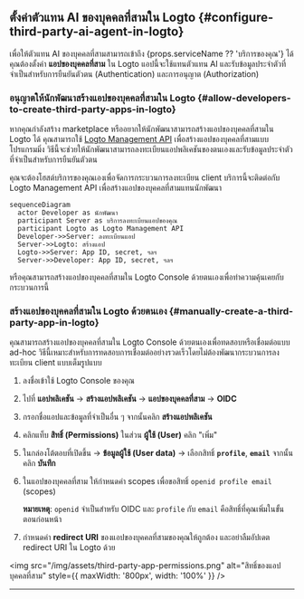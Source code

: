 
## ตั้งค่าตัวแทน AI ของบุคคลที่สามใน Logto \{#configure-third-party-ai-agent-in-logto}

เพื่อให้ตัวแทน AI ของบุคคลที่สามสามารถเข้าถึง {props.serviceName ?? 'บริการของคุณ'} ได้ คุณต้องตั้งค่า **แอปของบุคคลที่สาม** ใน Logto แอปนี้จะใช้แทนตัวแทน AI และรับข้อมูลประจำตัวที่จำเป็นสำหรับการยืนยันตัวตน (Authentication) และการอนุญาต (Authorization)

### อนุญาตให้นักพัฒนาสร้างแอปของบุคคลที่สามใน Logto \{#allow-developers-to-create-third-party-apps-in-logto}

หากคุณกำลังสร้าง marketplace หรืออยากให้นักพัฒนาสามารถสร้างแอปของบุคคลที่สามใน Logto ได้ คุณสามารถใช้ [Logto Management API](/integrate-logto/interact-with-management-api) เพื่อสร้างแอปของบุคคลที่สามแบบโปรแกรมมิ่ง วิธีนี้จะช่วยให้นักพัฒนาสามารถลงทะเบียนแอปพลิเคชันของตนเองและรับข้อมูลประจำตัวที่จำเป็นสำหรับการยืนยันตัวตน

คุณจะต้องโฮสต์บริการของคุณเองเพื่อจัดการกระบวนการลงทะเบียน client บริการนี้จะติดต่อกับ Logto Management API เพื่อสร้างแอปของบุคคลที่สามแทนนักพัฒนา

```mermaid
sequenceDiagram
  actor Developer as นักพัฒนา
  participant Server as บริการลงทะเบียนแอปของคุณ
  participant Logto as Logto Management API
  Developer->>Server: ลงทะเบียนแอป
  Server->>Logto: สร้างแอป
  Logto->>Server: App ID, secret, ฯลฯ
  Server->>Developer: App ID, secret, ฯลฯ
```

หรือคุณสามารถสร้างแอปของบุคคลที่สามใน Logto Console ด้วยตนเองเพื่อทำความคุ้นเคยกับกระบวนการนี้

### สร้างแอปของบุคคลที่สามใน Logto ด้วยตนเอง \{#manually-create-a-third-party-app-in-logto}

คุณสามารถสร้างแอปของบุคคลที่สามใน Logto Console ด้วยตนเองเพื่อทดสอบหรือเชื่อมต่อแบบ ad-hoc วิธีนี้เหมาะสำหรับการทดสอบการเชื่อมต่ออย่างรวดเร็วโดยไม่ต้องพัฒนากระบวนการลงทะเบียน client แบบเต็มรูปแบบ

1. ลงชื่อเข้าใช้ Logto Console ของคุณ
2. ไปที่ <CloudLink to="/applications">**แอปพลิเคชัน**</CloudLink> → **สร้างแอปพลิเคชัน** → **แอปของบุคคลที่สาม** -> **OIDC**
3. กรอกชื่อแอปและข้อมูลที่จำเป็นอื่น ๆ จากนั้นคลิก **สร้างแอปพลิเคชัน**
4. คลิกแท็บ **สิทธิ์ (Permissions)** ในส่วน **ผู้ใช้ (User)** คลิก "เพิ่ม"
5. ในกล่องโต้ตอบที่เปิดขึ้น -> **ข้อมูลผู้ใช้ (User data)** -> เลือกสิทธิ์ **`profile`**, **`email`** จากนั้นคลิก **บันทึก**
6. ในแอปของบุคคลที่สาม ให้กำหนดค่า scopes เพื่อขอสิทธิ์ `openid profile email` (scopes)

   **หมายเหตุ**: `openid` จำเป็นสำหรับ OIDC และ `profile` กับ `email` คือสิทธิ์ที่คุณเพิ่มในขั้นตอนก่อนหน้า

7. กำหนดค่า **redirect URI** ของแอปของบุคคลที่สามของคุณให้ถูกต้อง และอย่าลืมอัปเดต redirect URI ใน Logto ด้วย

<img
  src="/img/assets/third-party-app-permissions.png"
  alt="สิทธิ์ของแอปบุคคลที่สาม"
  style={{ maxWidth: '800px', width: '100%' }}
/>

---

<QuickStartsReference />
